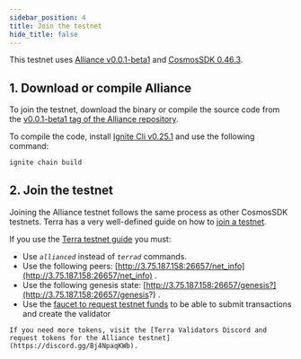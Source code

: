 ```yaml
---
sidebar_position: 4
title: Join the testnet
hide_title: false
---
```



This testnet uses [Alliance v0.0.1-beta1](https://github.com/terra-money/alliance/releases/tag/v0.0.1-beta1) and [CosmosSDK 0.46.3](https://github.com/cosmos/cosmos-sdk/releases/tag/v0.46.3). 

## 1. Download or compile Alliance

To join the testnet, download the binary or compile the source code from the [v0.0.1-beta1 tag of the Alliance repository](https://github.com/terra-money/alliance/releases/tag/v0.0.1-beta1).

<Admonition type="tip" title="Install ignite">

To compile the code, install [Ignite Cli v0.25.1](https://docs.ignite.com/guide/install) and use the following command:

```sh Ignite
ignite chain build
```

</Admonition>

## 2. Join the testnet

Joining the Alliance testnet follows the same process as other CosmosSDK testnets. Terra has a very well-defined guide on how to [join a testnet](https://docs.terra.money/full-node/manage-a-terra-validator/). 

If you use the [Terra testnet guide](https://docs.terra.money/full-node/run-a-full-terra-node/) you must:

- Use _`allianced`_ instead of _`terrad`_ commands.
- Use the following peers: [http://3.75.187.158:26657/net_info](http://3.75.187.158:26657/net_info) .
- Use the following genesis state: [http://3.75.187.158:26657/genesis?](http://3.75.187.158:26657/genesis?) .
- Use the [faucet to request testnet funds](http://3.75.187.158) to be able to submit transactions and create the validator 

<Admonition type="tip" title="Request tokens">

    If you need more tokens, visit the [Terra Validators Discord and request tokens for the Alliance testnet](https://discord.gg/Bj4NpaqKWb).

</Admonition>



